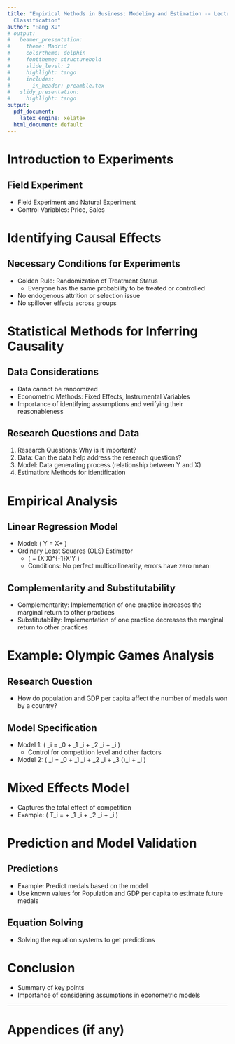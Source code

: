 ```yaml
---
title: "Empirical Methods in Business: Modeling and Estimation -- Lecture 1 Research
  Classification"
author: "Hang XU"
# output:
#   beamer_presentation:
#     theme: Madrid
#     colortheme: dolphin
#     fonttheme: structurebold
#     slide_level: 2
#     highlight: tango
#     includes:
#       in_header: preamble.tex
#   slidy_presentation:
#     highlight: tango
output:
  pdf_document:
    latex_engine: xelatex
  html_document: default
---
```


# Introduction to Experiments

## Field Experiment
- Field Experiment and Natural Experiment
- Control Variables: Price, Sales

# Identifying Causal Effects

## Necessary Conditions for Experiments
- Golden Rule: Randomization of Treatment Status
  - Everyone has the same probability to be treated or controlled
- No endogenous attrition or selection issue
- No spillover effects across groups

# Statistical Methods for Inferring Causality

## Data Considerations
- Data cannot be randomized
- Econometric Methods: Fixed Effects, Instrumental Variables
- Importance of identifying assumptions and verifying their reasonableness

## Research Questions and Data
1. Research Questions: Why is it important?
2. Data: Can the data help address the research questions?
3. Model: Data generating process (relationship between Y and X)
4. Estimation: Methods for identification

# Empirical Analysis

## Linear Regression Model
- Model: \( Y = X\beta + \epsilon \)
- Ordinary Least Squares (OLS) Estimator
  - \( \hat{\beta} = (X'X)^{-1}X'Y \)
  - Conditions: No perfect multicollinearity, errors have zero mean

## Complementarity and Substitutability
- Complementarity: Implementation of one practice increases the marginal return to other practices
- Substitutability: Implementation of one practice decreases the marginal return to other practices

# Example: Olympic Games Analysis

## Research Question
- How do population and GDP per capita affect the number of medals won by a country?

## Model Specification
- Model 1: \( \text{Medals}_i = \beta_0 + \beta_1 \text{Population}_i + \beta_2 \text{GDP per capita}_i + \epsilon_i \)
  - Control for competition level and other factors
- Model 2: \( \text{Medals}_i = \beta_0 + \beta_1 \text{Population}_i + \beta_2 \text{GDP per capita}_i + \beta_3 (\text{Competition})_i + \epsilon_i \)

# Mixed Effects Model

- Captures the total effect of competition
- Example: \( T_i = \alpha + \beta_1 \text{Population}_i + \beta_2 \text{GDP per capita}_i + \epsilon_i \)

# Prediction and Model Validation

## Predictions
- Example: Predict medals based on the model
- Use known values for Population and GDP per capita to estimate future medals

## Equation Solving
- Solving the equation systems to get predictions

# Conclusion

- Summary of key points
- Importance of considering assumptions in econometric models

---

# Appendices (if any)
